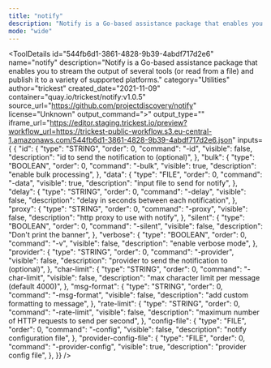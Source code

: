 ```yaml
---
title: "notify"
description: "Notify is a Go-based assistance package that enables you to stream the output of several tools (or read from a file) and publish it to a variety of supported platforms."
mode: "wide"
---
```



<ToolDetails
  id="544fb6d1-3861-4828-9b39-4abdf717d2e6"
  name="notify"
  description="Notify is a Go-based assistance package that enables you to stream the output of several tools (or read from a file) and publish it to a variety of supported platforms."
  category="Utilities"
  author="trickest"
  created_date="2021-11-09"
  container="quay.io/trickest/notify:v1.0.5"
  source_url="https://github.com/projectdiscovery/notify"
  license="Unknown"
  output_command=">"
  output_type=""
  iframe_url="https://editor.staging.trickest.io/preview?workflow_url=https://trickest-public-workflow.s3.eu-central-1.amazonaws.com/544fb6d1-3861-4828-9b39-4abdf717d2e6.json"
  inputs={ {
  "id": {
    "type": "STRING",
    "order": 0,
    "command": "-id",
    "visible": false,
    "description": "id to send the notification to (optional)",
  },
  "bulk": {
    "type": "BOOLEAN",
    "order": 0,
    "command": "-bulk",
    "visible": true,
    "description": "enable bulk processing",
  },
  "data": {
    "type": "FILE",
    "order": 0,
    "command": "-data",
    "visible": true,
    "description": "input file to send for notify",
  },
  "delay": {
    "type": "STRING",
    "order": 0,
    "command": "-delay",
    "visible": false,
    "description": "delay in seconds between each notification",
  },
  "proxy": {
    "type": "STRING",
    "order": 0,
    "command": "-proxy",
    "visible": false,
    "description": "http proxy to use with notify",
  },
  "silent": {
    "type": "BOOLEAN",
    "order": 0,
    "command": "-silent",
    "visible": false,
    "description": "Don't print the banner",
  },
  "verbose": {
    "type": "BOOLEAN",
    "order": 0,
    "command": "-v",
    "visible": false,
    "description": "enable verbose mode",
  },
  "provider": {
    "type": "STRING",
    "order": 0,
    "command": "-provider",
    "visible": false,
    "description": "provider to send the notification to (optional)",
  },
  "char-limit": {
    "type": "STRING",
    "order": 0,
    "command": "-char-limit",
    "visible": false,
    "description": "max character limit per message (default 4000)",
  },
  "msg-format": {
    "type": "STRING",
    "order": 0,
    "command": "-msg-format",
    "visible": false,
    "description": "add custom formatting to message",
  },
  "rate-limit": {
    "type": "STRING",
    "order": 0,
    "command": "-rate-limit",
    "visible": false,
    "description": "maximum number of HTTP requests to send per second",
  },
  "config-file": {
    "type": "FILE",
    "order": 0,
    "command": "-config",
    "visible": false,
    "description": "notify configuration file",
  },
  "provider-config-file": {
    "type": "FILE",
    "order": 0,
    "command": "-provider-config",
    "visible": true,
    "description": "provider config file",
  },
}}
/>